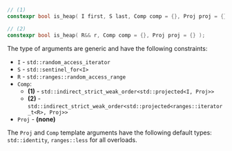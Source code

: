 ```cpp
// (1)
constexpr bool is_heap( I first, S last, Comp comp = {}, Proj proj = {} );

// (2)
constexpr bool is_heap( R&& r, Comp comp = {}, Proj proj = {} );
```

The type of arguments are generic and have the following constraints:
- `I` - `std::random_access_iterator`
- `S` - `std::sentinel_for<I>`
- `R` - `std::ranges::random_access_range`
- `Comp`:
  - **(1)** - `std::indirect_strict_weak_order<std::projected<I, Proj>>`
  - **(2)** - `std::indirect_strict_weak_order<std::projected<ranges::iterator_t<R>, Proj>>`
- `Proj` - **(none)**

The `Proj` and `Comp` template arguments have the following default types: `std::identity`, `ranges::less` for all overloads.
